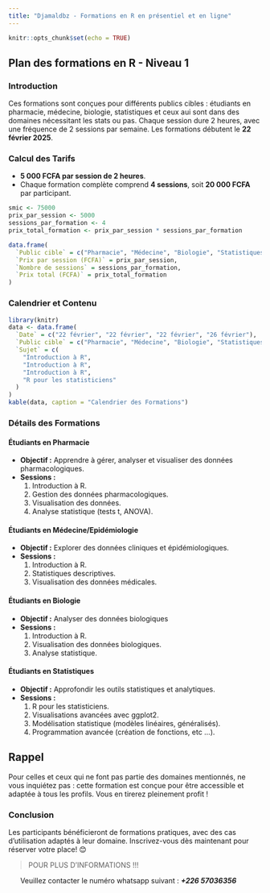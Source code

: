```yaml
---
title: "Djamaldbz - Formations en R en présentiel et en ligne"
---
```



```r
knitr::opts_chunk$set(echo = TRUE)
```

## Plan des formations en R - Niveau 1

### Introduction

Ces formations sont conçues pour différents publics cibles : étudiants en pharmacie, médecine, biologie, statistiques et ceux aui sont dans des domaines nécessitant les stats ou pas. Chaque session dure 2 heures, avec une fréquence de 2 sessions par semaine. Les formations débutent le **22 février 2025**.

### Calcul des Tarifs

- **5 000 FCFA par session de 2 heures**.
- Chaque formation complète comprend **4 sessions**, soit **20 000 FCFA** par participant.

```r
smic <- 75000
prix_par_session <- 5000
sessions_par_formation <- 4
prix_total_formation <- prix_par_session * sessions_par_formation

data.frame(
  `Public cible` = c("Pharmacie", "Médecine", "Biologie", "Statistiques"),
  `Prix par session (FCFA)` = prix_par_session,
  `Nombre de sessions` = sessions_par_formation,
  `Prix total (FCFA)` = prix_total_formation
)
```

### Calendrier et Contenu

```r
library(knitr)
data <- data.frame(
  `Date` = c("22 février", "22 février", "22 février", "26 février"),
  `Public cible` = c("Pharmacie", "Médecine", "Biologie", "Statistiques"),
  `Sujet` = c(
    "Introduction à R",
    "Introduction à R",
    "Introduction à R",
    "R pour les statisticiens"
  )
)
kable(data, caption = "Calendrier des Formations")
```

### Détails des Formations

#### Étudiants en Pharmacie

- **Objectif :** Apprendre à gérer, analyser et visualiser des données pharmacologiques.
- **Sessions :**
  1. Introduction à R.
  2. Gestion des données pharmacologiques.
  3. Visualisation des données.
  4. Analyse statistique (tests t, ANOVA).

#### Étudiants en Médecine/Epidémiologie

- **Objectif :** Explorer des données cliniques et épidémiologiques.
- **Sessions :**
  1. Introduction à R.
  2. Statistiques descriptives.
  3. Visualisation des données médicales.


#### Étudiants en Biologie

- **Objectif :** Analyser des données biologiques
- **Sessions :**
  1. Introduction à R.
  2. Visualisation des données biologiques.
  3. Analyse statistique.

#### Étudiants en Statistiques

- **Objectif :** Approfondir les outils statistiques et analytiques.
- **Sessions :**
  1. R pour les statisticiens.
  2. Visualisations avancées avec ggplot2.
  3. Modélisation statistique (modèles linéaires, généralisés).
  5. Programmation avancée (création de fonctions, etc ...).


::: {#Rappel .callout-tip} 
## Rappel

Pour celles et ceux qui ne font pas partie des domaines mentionnés, ne vous inquiétez pas : cette formation est conçue pour être accessible et adaptée à tous les profils. Vous en tirerez pleinement profit !
:::

### Conclusion

Les participants bénéficieront de formations pratiques, avec des cas d’utilisation adaptés à leur domaine. Inscrivez-vous dès maintenant pour réserver votre place! 😊

> POUR PLUS D'INFORMATIONS !!!

|       Veuillez contacter le numéro whatsapp suivant : ***+226 57036356***


